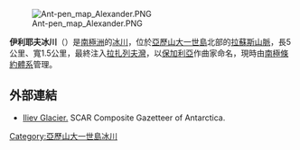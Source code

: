 [[Image:Ant-pen_map_Alexander.PNG|thumb]]

'''伊利耶夫冰川'''（{{lang-en|Iliev Glacier}}）是[[南極洲|南極洲]]的[[冰川|冰川]]，位於[[亞歷山大一世島|亞歷山大一世島]]北部的[[拉蘇斯山脈|拉蘇斯山脈]]，長5公里、寬1.5公里，最終注入[[拉扎列夫灣|拉扎列夫灣]]，以[[保加利亞|保加利亞]]作曲家命名，現時由[[南極條約體系|南極條約體系]]管理。

{{coord|69|28|25|S|71|35|30|W|display=title}}

==外部連結==
* [http://data.aad.gov.au/aadc/gaz/scar/display_name.cfm?gaz_id=136897 Iliev Glacier.]{{Wayback|url=http://data.aad.gov.au/aadc/gaz/scar/display_name.cfm?gaz_id=136897 |date=20120324144804 }} SCAR Composite Gazetteer of Antarctica.

{{DEFAULTSORT:Iliev Glacier}}
[[Category:亞歷山大一世島冰川|Category:亞歷山大一世島冰川]]


{{AlexanderIsland-geo-stub}}